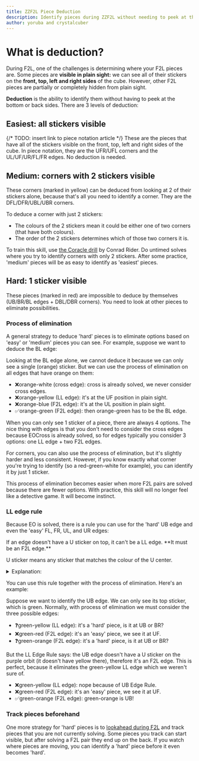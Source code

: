 ```yaml
---
title: ZZF2L Piece Deduction
description: Identify pieces during ZZF2L without needing to peek at the back/bottom sides.
author: yoruba and crystalcuber
---
```



# What is deduction?

During F2L, one of the challenges is determining where your F2L pieces are. Some pieces are **visible in plain sight:** we can see all of their stickers on the **front, top, left and right sides** of the cube. However, other F2L pieces are partially or completely hidden from plain sight.

**Deduction** is the ability to identify them without having to peek at the bottom or back sides. There are 3 levels of deduction:

## Easiest: all stickers visible

<TwistyPlayer
    controlPanel="none"
  experimentalStickering="picture"
  experimentalSprite="/assets/deduction-easy.png"
  experimentalHintSprite="/assets/deduction-easy-hint.png"
  cameraLongitude="20"
/>

{/* TODO: insert link to piece notation article */}
These are the pieces that have all of the stickers visible on the front, top, left and right sides of the cube. In piece notation, they are the UFR/UFL corners and the UL/UF/UR/FL/FR edges. No deduction is needed.

## Medium: corners with 2 stickers visible

<TwistyPlayer
    controlPanel="none"
  experimentalStickering="picture"
  experimentalSprite="/assets/deduction-medium.png"
  experimentalHintSprite="/assets/deduction-medium-hint.png"
  cameraLongitude="20"
/>

These corners (marked in yellow) can be deduced from looking at 2 of their stickers alone, because that's all you need to identify a corner. They are the DFL/DFR/UBL/UBR corners.

To deduce a corner with just 2 stickers:

- The colours of the 2 stickers mean it could be either one of two corners (that have both colours).
- The order of the 2 stickers determines which of those two corners it is.

To train this skill, use [the Coracle drill](http://cube.rider.biz/coracle.html) by Conrad Rider. Do untimed solves where you try to identify corners with only 2 stickers. After some practice, 'medium' pieces will be as easy to identify as 'easiest' pieces.

## Hard: 1 sticker visible

<TwistyPlayer
    controlPanel="none"
  experimentalStickering="picture"
  experimentalSprite="/assets/deduction-hard.png"
  experimentalHintSprite="/assets/deduction-hard-hint.png"
  cameraLongitude="20"
/>

These pieces (marked in red) are impossible to deduce by themselves (UB/BR/BL edges + DBL/DBR corners). You need to look at other pieces to eliminate possibilities.

### Process of elimination

A general strategy to deduce 'hard' pieces is to eliminate options based on 'easy' or 'medium' pieces you can see. For example, suppose we want to deduce the BL edge:

<TwistyPlayer
    controlPanel="none"
  experimentalStickering="picture"
  experimentalSprite="/assets/deduction-example-1.png"
  cameraLongitude="-35"
/>

Looking at the BL edge alone, we cannot deduce it because we can only see a single (orange) sticker. But we can use the process of elimination on all edges that have orange on them:

- ❌orange-white (cross edge): cross is already solved, we never consider cross edges.
- ❌orange-yellow (LL edge): it's at the UF position in plain sight.
- ❌orange-blue (F2L edge): it's at the UL position in plain sight.
- ✅orange-green (F2L edge): then orange-green has to be the BL edge.

When you can only see 1 sticker of a piece, there are always 4 options. The nice thing with edges is that you don't need to consider the cross edges because EOCross is already solved, so for edges typically you consider 3 options: one LL edge + two F2L edges.

For corners, you can also use the process of elimination, but it's slightly harder and less consistent. However, if you know exactly what corner you're trying to identify (so a red-green-white for example), you can identify it by just 1 sticker.

This process of elimination becomes easier when more F2L pairs are solved because there are fewer options. With practice, this skill will no longer feel like a detective game. It will become instinct.

### LL edge rule

Because EO is solved, there is a rule you can use for the 'hard' UB edge and even the 'easy' FL, FR, UL, and UR edges:

<Callout>
  If an edge doesn't have a U sticker on top, it can't be a LL edge. **It must
  be an F2L edge.**
</Callout>

U sticker means any sticker that matches the colour of the U center.

<details>
<summary>Explanation:</summary>
Since EOCross is solved, all bottom edges are solved. So during F2L, there are two types of edges: F2L edges (belonging to an F2L pair) and LL edges. LL edges belong to the top (U) layer, so they'll always have a U sticker.

Typically, you need to see both stickers of an edge to tell if it's a LL edge. However, there is a special rule for stickers on the ['purple orbit'](/zz/tutorial/eo#orbits). Because EO is solved, U stickers will always be on the purple orbit. This means: if an edge is an LL edge, you will see a U sticker on the purple orbit. If you don't see a U sticker there, the edge is an F2L edge.

</details>

You can use this rule together with the process of elimination. Here's an example:

<TwistyPlayer
    controlPanel="none"
  experimentalStickering="picture"
  experimentalSprite="/assets/deduction-example-2.png"
/>

Suppose we want to identify the UB edge. We can only see its top sticker, which is green. Normally, with process of elimination we must consider the three possible edges:

- ❓green-yellow (LL edge): it's a 'hard' piece, is it at UB or BR?
- ❌green-red (F2L edge): it's an 'easy' piece, we see it at UF.
- ❓green-orange (F2L edge): it's a 'hard' piece, is it at UB or BR?

But the LL Edge Rule says: the UB edge doesn't have a U sticker on the purple orbit (it doesn't have yellow there), therefore it's an F2L edge. This is perfect, because it eliminates the green-yellow LL edge which we weren't sure of.

- ❌green-yellow (LL edge): nope because of UB Edge Rule.
- ❌green-red (F2L edge): it's an 'easy' piece, we see it at UF.
- ✅green-orange (F2L edge): green-orange is UB!

### Track pieces beforehand

One more strategy for 'hard' pieces is to [lookahead during F2L](/zz/improvement-guide/zzf2l/lookahead) and track pieces that you are not currently solving. Some pieces you track can start visible, but after solving a F2L pair they end up on the back. If you watch where pieces are moving, you can identify a 'hard' piece before it even becomes 'hard'.
